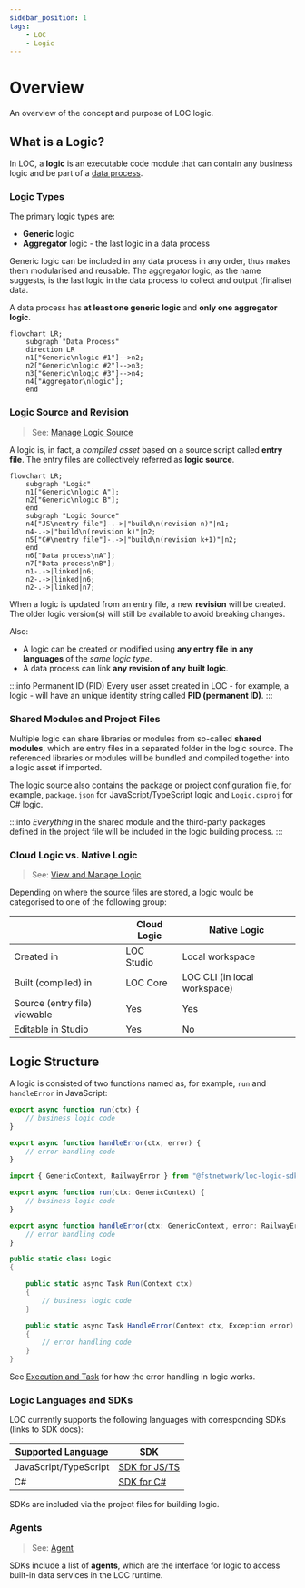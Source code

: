 ```yaml
---
sidebar_position: 1
tags:
    - LOC
    - Logic
---
```


# Overview

An overview of the concept and purpose of LOC logic.

## What is a Logic?

In LOC, a **logic** is an executable code module that can contain any business logic and be part of a [data process](/main/category/data-process).

### Logic Types

The primary logic types are:

-   **Generic** logic
-   **Aggregator** logic - the last logic in a data process

Generic logic can be included in any data process in any order, thus makes them modularised and reusable. The aggregator logic, as the name suggests, is the last logic in the data process to collect and output (finalise) data.

A data process has **at least one generic logic** and **only one aggregator logic**.

```mermaid
flowchart LR;
    subgraph "Data Process"
    direction LR
    n1["Generic\nlogic #1"]-->n2;
    n2["Generic\nlogic #2"]-->n3;
    n3["Generic\nlogic #3"]-->n4;
    n4["Aggregator\nlogic"];
    end
```

### Logic Source and Revision

> See: [Manage Logic Source](/main/feature/logic/source)

A logic is, in fact, a _compiled asset_ based on a source script called **entry file**. The entry files are collectively referred as **logic source**.

```mermaid
flowchart LR;
    subgraph "Logic"
    n1["Generic\nlogic A"];
    n2["Generic\nlogic B"];
    end
    subgraph "Logic Source"
    n4["JS\nentry file"]-.->|"build\n(revision n)"|n1;
    n4-.->|"build\n(revision k)"|n2;
    n5["C#\nentry file"]-.->|"build\n(revision k+1)"|n2;
    end
    n6["Data process\nA"];
    n7["Data process\nB"];
    n1-.->|linked|n6;
    n2-.->|linked|n6;
    n2-.->|linked|n7;
```

When a logic is updated from an entry file, a new **revision** will be created. The older logic version(s) will still be available to avoid breaking changes.

Also:

-   A logic can be created or modified using **any entry file in any languages** of the _same logic type_.
-   A data process can link **any revision of any built logic**.

:::info Permanent ID (PID)
Every user asset created in LOC - for example, a logic - will have an unique identity string called **PID (permanent ID)**.
:::

### Shared Modules and Project Files

Multiple logic can share libraries or modules from so-called **shared modules**, which are entry files in a separated folder in the logic source. The referenced libraries or modules will be bundled and compiled together into a logic asset if imported.

The logic source also contains the package or project configuration file, for example, `package.json` for JavaScript/TypeScript logic and `Logic.csproj` for C# logic.

:::info
_Everything_ in the shared module and the third-party packages defined in the project file will be included in the logic building process.
:::

### Cloud Logic vs. Native Logic

> See: [View and Manage Logic](/main/feature/logic/manage)

Depending on where the source files are stored, a logic would be categorised to one of the following group:

|                              | **Cloud Logic** | **Native Logic**             |
| ---------------------------- | --------------- | ---------------------------- |
| Created in                   | LOC Studio      | Local workspace              |
| Built (compiled) in          | LOC Core        | LOC CLI (in local workspace) |
| Source (entry file) viewable | Yes             | Yes                          |
| Editable in Studio           | Yes             | No                           |

## Logic Structure

A logic is consisted of two functions named as, for example, `run` and `handleError` in JavaScript:


<Tabs>
  <TabItem value="js" label="JavaScript" default>

```javascript showLineNumbers
export async function run(ctx) {
    // business logic code
}

export async function handleError(ctx, error) {
    // error handling code
}
```

  </TabItem>
  <TabItem value="ts" label="TypeScript">

```typescript showLineNumbers
import { GenericContext, RailwayError } from "@fstnetwork/loc-logic-sdk";

export async function run(ctx: GenericContext) {
    // business logic code
}

export async function handleError(ctx: GenericContext, error: RailwayError) {
    // error handling code
}
```

  </TabItem>
  <TabItem value="csharp" label="C#">

```csharp showLineNumbers
public static class Logic
{

    public static async Task Run(Context ctx)
    {
        // business logic code
    }

    public static async Task HandleError(Context ctx, Exception error)
    {
        // error handling code
    }
}
```

  </TabItem>
</Tabs>

See [Execution and Task](/main/category/execution-and-task) for how the error handling in logic works.

### Logic Languages and SDKs

LOC currently supports the following languages with corresponding SDKs (links to SDK docs):

| Supported Language    | SDK                       |
| --------------------- | ------------------------- |
| JavaScript/TypeScript | [SDK for JS/TS](/sdk-ts)  |
| C#                    | [SDK for C#](/sdk-csharp) |

SDKs are included via the project files for building logic.

### Agents

> See: [Agent](/main/category/agent)

SDKs include a list of **agents**, which are the interface for logic to access built-in data services in the LOC runtime.
